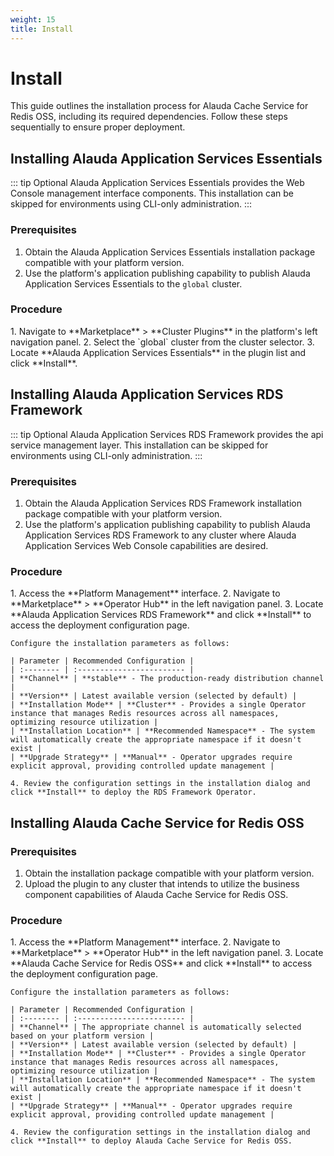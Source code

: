 ```yaml
---
weight: 15
title: Install
---
```


# Install

This guide outlines the installation process for Alauda Cache Service for Redis OSS, including its required dependencies. Follow these steps sequentially to ensure proper deployment.

## Installing Alauda Application Services Essentials

::: tip Optional
Alauda Application Services Essentials provides the Web Console management interface components. This installation can be skipped for environments using CLI-only administration.
:::

### Prerequisites

1. Obtain the Alauda Application Services Essentials installation package compatible with your platform version.
2. Use the platform's application publishing capability to publish Alauda Application Services Essentials to the `global` cluster.

### Procedure

<Tabs>
  <Tab label="Web Console">
    1. Navigate to **Marketplace** > **Cluster Plugins** in the platform's left navigation panel.
    2. Select the `global` cluster from the cluster selector.
    3. Locate **Alauda Application Services Essentials** in the plugin list and click **Install**.
  </Tab>
</Tabs>

## Installing Alauda Application Services RDS Framework

::: tip Optional
Alauda Application Services RDS Framework provides the api service management layer. This installation can be skipped for environments using CLI-only administration.
:::

### Prerequisites

1. Obtain the Alauda Application Services RDS Framework installation package compatible with your platform version.
2. Use the platform's application publishing capability to publish Alauda Application Services RDS Framework to any cluster where Alauda Application Services Web Console capabilities are desired.

### Procedure

<Tabs>
  <Tab label="Web Console">
    1. Access the **Platform Management** interface.
    2. Navigate to **Marketplace** > **Operator Hub** in the left navigation panel.
    3. Locate **Alauda Application Services RDS Framework** and click **Install** to access the deployment configuration page.

    Configure the installation parameters as follows:

    | Parameter | Recommended Configuration |
    | :-------- | :------------------------ |
    | **Channel** | **stable** - The production-ready distribution channel |
    | **Version** | Latest available version (selected by default) |
    | **Installation Mode** | **Cluster** - Provides a single Operator instance that manages Redis resources across all namespaces, optimizing resource utilization |
    | **Installation Location** | **Recommended Namespace** - The system will automatically create the appropriate namespace if it doesn't exist |
    | **Upgrade Strategy** | **Manual** - Operator upgrades require explicit approval, providing controlled update management |

    4. Review the configuration settings in the installation dialog and click **Install** to deploy the RDS Framework Operator.
  </Tab>
</Tabs>

## Installing Alauda Cache Service for Redis OSS

### Prerequisites

1. Obtain the installation package compatible with your platform version.
2. Upload the plugin to any cluster that intends to utilize the business component capabilities of Alauda Cache Service for Redis OSS.

### Procedure

<Tabs>
  <Tab label="Web Console">
    1. Access the **Platform Management** interface.
    2. Navigate to **Marketplace** > **Operator Hub** in the left navigation panel.
    3. Locate **Alauda Cache Service for Redis OSS** and click **Install** to access the deployment configuration page.

    Configure the installation parameters as follows:

    | Parameter | Recommended Configuration |
    | :-------- | :------------------------ |
    | **Channel** | The appropriate channel is automatically selected based on your platform version |
    | **Version** | Latest available version (selected by default) |
    | **Installation Mode** | **Cluster** - Provides a single Operator instance that manages Redis resources across all namespaces, optimizing resource utilization |
    | **Installation Location** | **Recommended Namespace** - The system will automatically create the appropriate namespace if it doesn't exist |
    | **Upgrade Strategy** | **Manual** - Operator upgrades require explicit approval, providing controlled update management |

    4. Review the configuration settings in the installation dialog and click **Install** to deploy Alauda Cache Service for Redis OSS.
  </Tab>
</Tabs>
